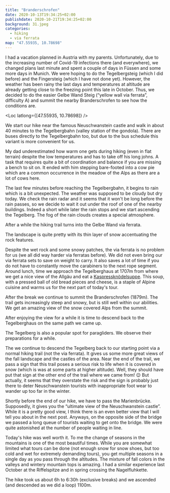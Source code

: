 ```yaml
---
title: "Branderschrofen"
date: 2020-10-13T19:34:25+02:00
publishdate: 2020-10-21T19:34:25+02:00
background: 31.jpeg
categories:
  - hiking
  - via ferrata
map: "47.55935, 10.78698"
---
```


I had a vacation planned in Austria with my parents. Unfortunately, due to the
increasing number of Covid-19 infections there (and everywhere), we changed
plans last minute and spent a couple of days in Füssen and some more days in
Munich. We were hoping to do the Tegelbergsteig (<Link
to="/posts/200912-tegelbergsteig">which I did before</Link>) and the Fingersteig
(which I have not done yet). However, the weather has been rainy the last days
and temperatures at altitude are already getting close to the freezing point
this late in October. Thus, we decided to do the easier Gelbe Wand
Steig (“yellow wall via ferrata”, difficulty A) and summit the nearby
Branderschrofen to see how the conditions are.

<!--more-->

<Loc latlong={[47.55935, 10.78698]} />

We start our hike near the famous Neuschwanstein castle and walk in about 40
minutes to the Tegelbergbahn (valley station of the gondola). There are buses
directly to the Tegelbergbahn too, but due to the bus schedule this variant is
more convenient for us.

<Rimg
  src="1.jpeg"
  caption="Neuschwanstein (the castle on the hill, not the house in front)"
/>

My dad underestimated how warm one gets during hiking (even in flat terrain)
despite the low temperatures and has to take off his long johns. A task that
requires quite a bit of coordination and balance if you are missing a bench to
sit on. It ended with him stepping bare-footed into a cow pie which are a common
occurrence in the meadow of the Alps as there are a lot of cows here.

The last few minutes before reaching the Tegelbergbahn, it begins to rain which
is a bit unexpected. The weather was supposed to be cloudy but dry today. We
check the rain radar and it seems that it won't be long before the rain passes,
so we decide to wait it out under the roof of one of the nearby buildings.
Indeed a short while later the rain stops and we start ascending the
Tegelberg. The fog of the rain clouds creates a special atmosphere.

<Gallery>
  <Rimg src="3.jpeg" alt="At the Tegelberg with low hanging clouds" />
  <Rimg src="4.jpeg" caption="My parents" />
  <Rimg src="6.jpeg" caption="and me" />
</Gallery>

After a while the hiking trail turns into the Gelbe Wand via ferrata.

<Gallery>
  <Rimg
    src="5.jpeg"
    caption="The very first part of the via ferrata has no fixed rope and we have to be careful to not slip on the wet rock."
  />
  <Rimg src="7.jpeg" alt="Gelbe Wand Steig" />
  <Rimg src="8.jpeg" alt="Gelbe Wand Steig" />
</Gallery>

The landscape is quite pretty with its thin layer of snow accentuating the rock features.

<Gallery>
  <Rimg src="9.jpeg" alt="Along the Gelbe Wand Steig" />
  <Rimg src="10.jpeg" alt="Along the Gelbe Wand Steig" />
  <Rimg src="11.jpeg" alt="Along the Gelbe Wand Steig" />
  <Rimg src="12.jpeg" alt="Along the Gelbe Wand Steig" />
</Gallery>

Despite the wet rock and some snowy patches, the via ferrata is no problem for us
(we all did way harder via ferratas before). We did not even bring our via
ferrata sets to save on weight to carry. It also saves a lot of time if you do
not have to constantly move the carabiners to the next rope segment. Around
lunch, time we approach the Tegelberghaus at 1707m from where we get a nice view
of the Allgäu and eat a
[Kaspressknödelsuppe](https://en.wikipedia.org/wiki/Alpine_cuisine). This soup,
with a pressed ball of old bread pieces and cheese, is a staple of Alpine cuisine
and warms us for the next part of today's tour.

<Gallery>
  <Rimg src="14.jpeg" caption="The Tegelberghaus" />
  <Rimg src="13.jpeg" alt="View from near the Tegelberghaus" />
</Gallery>

After the break we continue to summit the Branderschrofen (1879m). The trail
gets increasingly steep and snowy, but is still well within our abilities. We
get an amazing view of the snow covered Alps from the summit.

<Rimg
  src="16.jpeg"
  caption="The summit cross of the Branderschrofen is close."
/>

<Pano src="19.jpeg" alt="View from the Branderschrofen" />

<Gallery>
  <Rimg src="15.jpeg" alt="View from the Branderschrofen" />
  <Rimg src="17.jpeg" alt="View from the Branderschrofen" />
  <Rimg src="21.jpeg" alt="View from the Branderschrofen" />
  <Rimg src="22.jpeg" alt="View from the Branderschrofen" />
  <Rimg src="23.jpeg" alt="The summit cross of the Branderschrofen" />
</Gallery>

<Rimg
  src="25.jpeg"
  caption="View of the Tegelberghaus from the Branderschrofen"
/>

<Gallery>
  <Rimg src="18.jpeg" alt="At the summit of the Branderschrofen" />
  <Rimg src="20.jpeg" alt="At the summit of the Branderschrofen" />
</Gallery>

After enjoying the view for a while it is time to descend back to the
Tegelberghaus on the same path we came up.

<Gallery>
  <Rimg src="27.jpeg" alt="Descending the Branderschrofen" />
  <Rimg src="24.jpeg" alt="Descending the Branderschrofen" />
</Gallery>

<Rimg src="26.jpeg" alt="Wintery path at the Branderschrofen" />

The Tegelberg is also a popular spot for paragliders. We observe their
preparations for a while.

<Rimg src="28.jpeg" alt="A paraglider preparing" />

The we continue to descend the Tegelberg back to our starting point via a normal
hiking trail (not the via ferrata). It gives us some more great views of the
fall landscape and the castles of the area. Near the end of the trail, we pass a
sign that this trail poses a serious risk to life when it is covered in snow (which is
was at some parts at higher altitude). Well, they should have put that sign at
the other end of the trail where we came from! 😉 But actually, it seems that
they overstate the risk and the sign is probably just there to deter Neuschwanstein
tourists with inappropriate foot wear to wander up too far in the winter.

<Gallery>
  <Rimg src="30.jpeg" alt="Climbing over a fallen tree on the trail" />
  <Rimg
    src="35.jpeg"
    caption="“Summer trail only! Danger to life when covered in snow!”"
  />
</Gallery>

<Rimg src="31.jpeg" caption="The valley with the Hohenschwangau castle." />
<Rimg src="32.jpeg" caption="The famous fairy tale castle Neuschwanstein" />

<Gallery>
  <Rimg src="33.jpeg" alt="Neuschwanstein" />
  <Rimg src="34.jpeg" alt="Neuschwanstein" />
</Gallery>

Shortly before the end of our hike, we have to pass the Marienbrücke. Supposedly,
it gives you the “ultimate view of the Neuschwanstein castle”. While it is
a pretty good view, I think there is an even better view that I will tell you
about in the next post. Anyways, on the opposite side of the bridge we passed a
long queue of tourists waiting to get onto the bridge. We were quite astonished
at the number of people waiting in line.

<Rimg src="36.jpeg" caption="Would you wait this long for the view?" />

Today's hike was well worth it. To me the change of seasons in the mountains is
one of the most beautiful times. While you are somewhat limited what tours can
be done (not enough snow for snow shoes, but too cold and wet for extremely
demanding tours), you get multiple seasons in a single day as you pass through
the altitudes. The mixture of fall colors in the valleys and wintery mountain
tops is amazing. I had a similar experience last October at the <Link
to="/posts/191003-riffelspitze/">Riffelspitze</Link> and in spring <Link
to="posts/200315-nagelfluhkette/">crossing the Nagelfluhkette</Link>.

The hike took us about 6h to 6:30h (exclusive breaks) and we ascended (and
descended as we did a loop) 1100m.

<Nextday />
